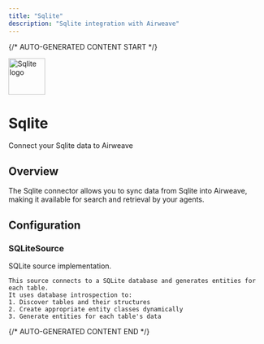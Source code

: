 ```yaml
---
title: "Sqlite"
description: "Sqlite integration with Airweave"
---
```


{/* AUTO-GENERATED CONTENT START */}



<div className="connector-header">
  <img src="icon.svg" alt="Sqlite logo" width="72" height="72" className="connector-icon" />
  <div className="connector-info">
    <h1>Sqlite</h1>
    <p>Connect your Sqlite data to Airweave</p>
  </div>
</div>

## Overview

The Sqlite connector allows you to sync data from Sqlite into Airweave, making it available for search and retrieval by your agents.

## Configuration


### SQLiteSource

SQLite source implementation.

    This source connects to a SQLite database and generates entities for each table.
    It uses database introspection to:
    1. Discover tables and their structures
    2. Create appropriate entity classes dynamically
    3. Generate entities for each table's data





{/* AUTO-GENERATED CONTENT END */}

